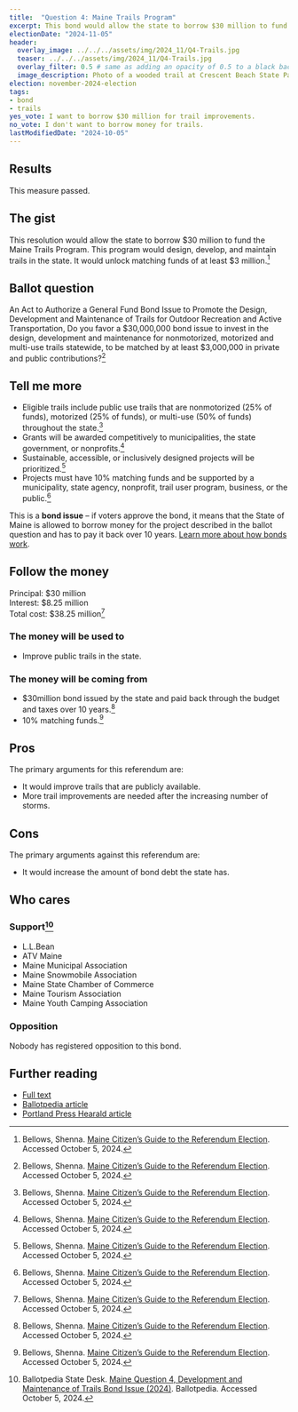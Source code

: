 ```yaml
---
title:  "Question 4: Maine Trails Program"
excerpt: This bond would allow the state to borrow $30 million to fund the Maine Trails Program.
electionDate: "2024-11-05"
header:
  overlay_image: ../../../assets/img/2024_11/Q4-Trails.jpg
  teaser: ../../../assets/img/2024_11/Q4-Trails.jpg
  overlay_filter: 0.5 # same as adding an opacity of 0.5 to a black background
  image_description: Photo of a wooded trail at Crescent Beach State Park. The trail is a groomed dirt trail shaded by trees with shrubs along the sides.
election: november-2024-election
tags:
- bond
- trails
yes_vote: I want to borrow $30 million for trail improvements.
no_vote: I don't want to borrow money for trails.
lastModifiedDate: "2024-10-05"
---
```


## Results
This measure passed.

## The gist
This resolution would allow the state to borrow $30 million to fund the Maine Trails Program. This program would design, develop, and maintain trails in the state. It would unlock matching funds of at least $3 million.[^3]

## Ballot question
An Act to Authorize a General Fund Bond Issue to Promote the Design, Development and Maintenance of Trails for Outdoor Recreation and Active Transportation, Do you favor a $30,000,000 bond issue to invest in the design, development and maintenance for nonmotorized, motorized and multi-use trails statewide, to be matched by at least $3,000,000 in private and public contributions?[^3]

<YesNoTable yesContent={frontmatter.yes_vote} noContent={frontmatter.no_vote} />

## Tell me more
- Eligible trails include public use trails that are nonmotorized (25% of funds), motorized (25% of funds), or multi-use (50% of funds) throughout the state.[^3]
- Grants will be awarded competitively to municipalities, the state government, or nonprofits.[^3]
- Sustainable, accessible, or inclusively designed projects will be prioritized.[^3]
- Projects must have 10% matching funds and be supported by a municipality, state agency, nonprofit, trail user program, business, or the public.[^3]

This is a **bond issue** – if voters approve the bond, it means that the State of Maine is allowed to borrow money for the project described in the ballot question and has to pay it back over 10 years. [Learn more about how bonds work](https://www.maineballot.org/bonds).

## Follow the money
Principal: $30 million<br />
Interest: $8.25 million<br />
Total cost: $38.25 million[^3]

### The money will be used to
- Improve public trails in the state.

### The money will be coming from
- $30million bond issued by the state and paid back through the budget and taxes over 10 years.[^3]
- 10% matching funds.[^3]

## Pros
The primary arguments for this referendum are:
- It would improve trails that are publicly available.
- More trail improvements are needed after the increasing number of storms.

## Cons
The primary arguments against this referendum are:
- It would increase the amount of bond debt the state has.

## Who cares
### Support[^2]
- L.L.Bean
- ATV Maine 
- Maine Municipal Association 
- Maine Snowmobile Association 
- Maine State Chamber of Commerce 
- Maine Tourism Association 
- Maine Youth Camping Association 

### Opposition
Nobody has registered opposition to this bond.

## Further reading
- [Full text](https://legislature.maine.gov/legis/bills/getPDF.asp?paper=HP0728&item=1&snum=131)
- [Ballotpedia article](https://ballotpedia.org/Maine_Question_4,_Development_and_Maintenance_of_Trails_Bond_Issue_(2024))
- [Portland Press Hearald article](https://www.pressherald.com/2024/09/19/maine-will-consider-historic-30-million-bond-to-repair-and-restore-trails/)

[^1]: Maine State Legislature. [An Act to Authorize a General Fund Bond Issue to Promote the Design, Development and Maintenance of Trails for Outdoor Recreation and Active Transportation](https://legislature.maine.gov/legis/bills/getPDF.asp?paper=HP0728&item=1&snum=131). Accessed October 5, 2024.
[^2]: Ballotpedia State Desk. [Maine Question 4, Development and Maintenance of Trails Bond Issue (2024)](https://ballotpedia.org/Maine_Question_4,_Development_and_Maintenance_of_Trails_Bond_Issue_(2024)). Ballotpedia. Accessed October 5, 2024.
[^3]: Bellows, Shenna. [Maine Citizen’s Guide to the Referendum Election](https://www.maine.gov/sos/news/2024/2024%20Citizens%20Guide.pdf). Accessed October 5, 2024.
[^4]: Ohn, Rachel. [Maine will consider historic $30 million bond to repair and restore trails](https://www.pressherald.com/2024/09/19/maine-will-consider-historic-30-million-bond-to-repair-and-restore-trails/). Portland Press Herald. Accessed October 5, 2024.
